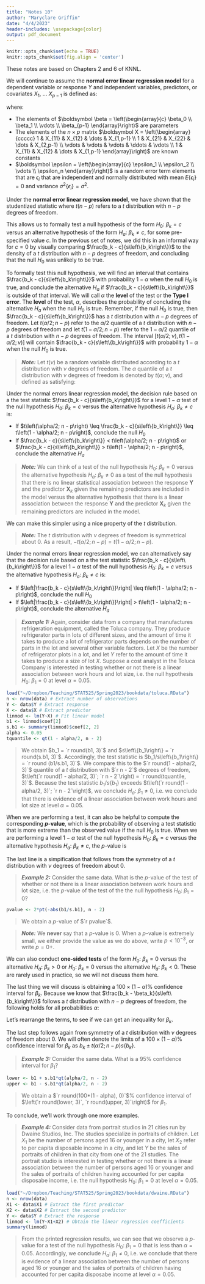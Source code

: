 ```yaml
---
title: "Notes 10"
author: "Maryclare Griffin"
date: "4/4/2023"
header-includes: \usepackage{color}
output: pdf_document
---
```


```r
knitr::opts_chunk$set(echo = TRUE)
knitr::opts_chunk$set(fig.align = 'center')
```

These notes are based on Chapters 2 and 6 of KNNL.

We will continue to assume the **normal error linear regression model** for a dependent variable or response $Y$ and independent variables, predictors, or covariates $X_1$, $\dots$ $X_{p-1}$ is defined as:

\begin{align*}
\boldsymbol Y= \boldsymbol X \boldsymbol \beta + \boldsymbol \epsilon
\end{align*}
where:

* The elements of $\boldsymbol \beta = \left(\begin{array}{c} \beta_0 \\ \beta_1 \\ \vdots \\ \beta_{p-1} \end{array}\right)$ are parameters
* The elements of the $n\times p$ matrix $\boldsymbol X = \left(\begin{array}{ccccc} 1 & X_{11} & X_{12} & \dots & X_{1,p-1} \\ 1 & X_{21} & X_{22} & \dots & X_{2,p-1} \\ \vdots & \vdots & \vdots & \ddots & \vdots \\ 1 & X_{11} & X_{12} & \dots & X_{1,p-1} \end{array}\right)$ are known constants
* $\boldsymbol \epsilon = \left(\begin{array}{c} \epsilon_1 \\ \epsilon_2 \\ \vdots \\ \epsilon_n \end{array}\right)$ is a random error term elements that are $\epsilon_i$ that are independent and normally distributed with mean $E\left\{\epsilon_i\right\} = 0$  and variance $\sigma^2\left\{\epsilon_i\right\} = \sigma^2$. 


Under the **normal error linear regression model**, we have shown that the studentized statistic
\begin{align*}
\frac{b_k - \beta_k}{s\left\{b_k\right\}} \sim t\left(n - p\right),
\end{align*}
where $t\left(n - p\right)$ refers to a $t$ distribution with $n - p$ degrees of freedom.

This allows us to formally test a null hypothesis of the form $H_0$: $\beta_k = c$ versus an alternative hypothesis of the form $H_a$: $\beta_k \neq c$, for some pre-specified value $c$. In the previous set of notes, we did this in an informal way for $c = 0$ by visually comparing $\frac{b_k - c}{s\left\{b_k\right\}}$ to the density of a $t$ distribution with $n - p$ degrees of freedom, and concluding that the null $H_0$ was unlikely to be true.


To formally test this null hypothesis, we will find an interval that contains $\frac{b_k - c}{s\left\{b_k\right\}}$ with probability $1- \alpha$ when the null $H_0$ is true, and conclude the alternative $H_a$ if $\frac{b_k - c}{s\left\{b_k\right\}}$ is outside of that interval. 
We will call $\alpha$ the **level** of the test or the **Type I error**. The **level** of the test, $\alpha$, describes the probability of concluding the alternative $H_a$ when the null $H_0$ is true.  Remember, if the null $H_0$ is true, then $\frac{b_k - c}{s\left\{b_k\right\}}$ has a $t$ distribution with $n - p$ degrees of freedom. Let $t\left(\alpha/2; n - p\right)$ refer to the $\alpha/2$ quantile of a $t$ distribution with $n - p$ degrees of freedom and let $t\left(1 - \alpha/2; n - p\right)$ refer to the $1 - \alpha/2$ quantile of a $t$ distribution with $n - p$ degrees of freedom. The interval $\left[t\left(\alpha/2; \nu\right), t\left(1 - \alpha/2; \nu\right)\right]$ will contain $\frac{b_k - c}{s\left\{b_k\right\}}$ with probability $1 - \alpha$ when the null $H_0$ is true.

> \color{blue}**_Note:_** Let $t\left(\nu\right)$ be a random variable distributed according to a $t$ distribution with $\nu$ degrees of freedom. The $\alpha$ quantile of a $t$ distribution with $\nu$ degrees of freedom is denoted by $t\left(\alpha; \nu\right)$, and defined as satisfying:
\begin{align*}
P\left(t\left(\nu\right) \leq t\left(\alpha; \nu\right)\right) = \alpha.
\end{align*}

Under the normal errors linear regression model, the decision rule based on a the test statistic $\frac{b_k - c}{s\left\{b_k\right\}}$ for a level $1 - \alpha$ test of the null hypothesis $H_0$: $\beta_k = c$ versus the alternative hypothesis $H_a$: $\beta_k \neq c$ is:

* If $t\left(\alpha/2; n - p\right) \leq \frac{b_k - c}{s\left\{b_k\right\}} \leq t\left(1 - \alpha/2; n - p\right)$, conclude the null $H_0$
* If $\frac{b_k - c}{s\left\{b_k\right\}} < t\left(\alpha/2; n - p\right)$ or $\frac{b_k - c}{s\left\{b_k\right\}} > t\left(1 - \alpha/2; n - p\right)$, conclude the alternative $H_a$

> \color{blue}**_Note:_** We can think of a test of the null hypothesis $H_0$: $\beta_k = 0$ versus the alternative hypothesis $H_a$: $\beta_k \neq 0$ as a test of the null hypothesis that there is no linear statistical association between the response $\boldsymbol Y$ and the predictor $\boldsymbol X_k$ given the remaining predictors are included in the model versus the alternative hypothesis that there is a linear association between the response $\boldsymbol Y$ and the predictor $\boldsymbol X_k$ given the remaining predictors are included in the model.

We can make this simpler using a nice property of the $t$ distribution.

> \color{blue}**_Note:_** The $t$ distribution with $\nu$ degrees of freedom is symmetrical about $0$. As a result, $-t\left(\alpha/2; n - p\right) = t\left(1 - \alpha/2; n - p\right)$.

Under the normal errors linear regression model, we can alternatively say that the decision rule based on a the test statistic $\frac{b_k - c}{s\left\{b_k\right\}}$ for a level $1 - \alpha$ test of the null hypothesis $H_0$: $\beta_k = c$ versus the alternative hypothesis $H_a$: $\beta_k \neq c$ is:

* If $\left|\frac{b_k - c}{s\left\{b_k\right\}}\right| \leq t\left(1 - \alpha/2; n - p\right)$, conclude the null $H_0$
* If $\left|\frac{b_k - c}{s\left\{b_k\right\}}\right| > t\left(1 - \alpha/2; n - p\right)$, conclude the alternative $H_a$

> \color{purple}**_Example 1:_**  Again, consider data from a company that manufactures refrigeration equipment, called the Toluca company. They produce refrigerator parts in lots of different sizes, and the amount of time it takes to produce a lot of refrigerator parts depends on the number of parts in the lot and several other variable factors. Let $X$ be the number of refrigerator plots in a lot, and let $Y$ refer to the amount of time it takes to produce a size of lot $X$. Suppose a cost analyst in the Toluca Company is interested in testing whether or not there is a linear association between work hours and lot size, i.e. the null hypothesis $H_0$: $\beta_1 = 0$ at level $\alpha = 0.05$.
\color{black}

```r
load("~/Dropbox/Teaching/STAT525/Spring2023/bookdata/toluca.RData")
n <- nrow(data) # Extract number of observations
Y <- data$Y # Extract response
X <- data$X # Extract predictor
linmod <- lm(Y~X) # Fit linear model
b1 <- linmod$coef[2]
s.b1 <- summary(linmod)$coef[2, 2]
alpha <- 0.05
tquantile <- qt(1 - alpha/2, n - 2)
```
> \color{purple}We obtain $b_1 = `r round(b1, 3)`$ and $s\left\{b_1\right\} = `r round(s.b1, 3)`$. Accordingly, the test statistic is $b_1/s\left\{b_1\right\} = `r round (b1/s.b1, 3)`$. We compare this to the $`r round(1 - alpha/2, 3)`$ quantile of a $t$ distribution with $`r n - 2`$ degrees of freedom, $t\left(`r round(1 - alpha/2, 3)`; `r n - 2`\right) = `r round(tquantile, 3)`$. Because the test statistic $b_1/s\left\{b_1\right\}$ exceeds $t\left(`r round(1 - alpha/2, 3)`; `r n - 2`\right)$, we conclude $H_a$: $\beta_1 \neq 0$, i.e. we conclude that there is evidence of a linear association between work hours and lot size at level $\alpha = 0.05$.

When we are performing a test, it can also be helpful to compute the corresponding **$p$-value**, which is the probability of observing a test statistic that is more extreme than the observed value if the null $H_0$ is true. When we are performing a level $1 - \alpha$ test of the null hypothesis $H_0$: $\beta_k = c$ versus the alternative hypothesis $H_a$: $\beta_k \neq c$, the $p$-value is 
\begin{align*}
P\left(t\left(n - p\right) < -\left|\frac{b_k - c}{s\left\{b_k\right\}}\right| \text{ or } t\left(n - p\right) > \left|\frac{b_k - c}{s\left\{b_k\right\}}\right|\right) &= P\left(t\left(n - p\right) < -\left|\frac{b_k - c}{s\left\{b_k\right\}}\right|\right) + P\left(t\left(n - p\right) > \left|\frac{b_k - c}{s\left\{b_k\right\}}\right|\right) \\
&= 2P\left(t\left(n - p\right) < -\left|\frac{b_k - c}{s\left\{b_k\right\}}\right|\right).
\end{align*}

The last line is a simpification that follows from the symmetry of a $t$ distribution with $\nu$ degrees of freedom about $0$.

> \color{purple}**_Example 2:_**  Consider the same data. What is the $p$-value of the test of whether or not there is a linear association between work hours and lot size, i.e. the $p$-value of the test of the the null hypothesis $H_0$: $\beta_1 = 0$?
\color{black}
```r
pvalue <- 2*pt(-abs(b1/s.b1), n - 2)
```
> \color{purple}We obtain a $p$-value of $`r pvalue`$.

> \color{blue}**_Note:_** We **never** say that a $p$-value is $0$. When a $p$-value is extremely small, we either provide the value as we do above, write $p < 10^{-3}$, or write $p = 0+$.

We can also conduct **one-sided tests** of the form $H_0$: $\beta_k = 0$ versus the alternative $H_a$: $\beta_k > 0$ or $H_0$: $\beta_k = 0$ versus the alternative $H_a$: $\beta_k < 0$. These are rarely used in practice, so we will not discuss them here.

The last thing we will discuss is obtaining a $100 \times \left(1 - \alpha\right)$\% confidence interval for $\beta_k$. Because we know that $\frac{b_k - \beta_k}{s\left\{b_k\right\}}$ follows a $t$ distribution with $n - p$ degrees of freedom, the following  holds for all probabilities $\alpha$:
\begin{align*}
P\left(t\left(\alpha/2; n - p\right) \leq \frac{b_k - \beta_k}{s\left\{b_k\right\}} \leq t\left(\alpha/2; n - p\right) \right) = 1 - \alpha.
\end{align*}

Let's rearrange the terms, to see if we can get an inequality for $\beta_k$.

\begin{align*}
P\left(t\left(\alpha/2; n - p\right) \leq \frac{b_k - \beta_k}{s\left\{b_k\right\}} \leq t\left(1 - \alpha/2; n - p\right) \right) &= P\left(t\left(\alpha/2; n - p\right)s\left\{b_k\right\} \leq b_k - \beta_k \leq t\left(1 - \alpha/2; n - p\right)s\left\{b_k\right\} \right) \\
 &= P\left(t\left(\alpha/2; n - p\right)s\left\{b_k\right\} - b_k \leq - \beta_k \leq t\left(1 - \alpha/2; n - p\right)s\left\{b_k\right\} - b_k \right) \\
  &= P\left(b_k - t\left(1 - \alpha/2; n - p\right)s\left\{b_k\right\} \leq \beta_k \leq b_k - t\left(\alpha/2; n - p\right)s\left\{b_k\right\}  \right) \\
  &= P\left(b_k + t\left(\alpha/2; n - p\right)s\left\{b_k\right\} \leq \beta_k \leq b_k - t\left(\alpha/2; n - p\right)s\left\{b_k\right\}  \right)
\end{align*}

The last step follows again from symmetry of a $t$ distribution with $\nu$ degrees of freedom about $0$. We will often denote the limits of a $100 \times \left(1 - \alpha\right)$\% confidence interval for $\beta_k$ as $b_k \pm t\left(\alpha/2; n - p\right)s\left\{b_k\right\}$.

> \color{purple}**_Example 3:_**  Consider the same data. What is a 95% confidence interval for $\beta_1$?
\color{black}
```r
lower <- b1 + s.b1*qt(alpha/2, n - 2)
upper <- b1 - s.b1*qt(alpha/2, n - 2)
```
> \color{purple}We obtain a $`r round(100*(1 - alpha), 0)`$\% confidence interval of $\left(`r round(lower, 3)`, `r round(upper, 3)`\right)$ for $\beta_1$.

To conclude, we'll work through one more examples.

> \color{purple}**_Example 4:_**  Consider data from portrait studios in 21 cities run by Dwaine Studios, Inc. The studios specialize in portraits of children. Let $X_1$ be the number of persons aged 16 or younger in a city, let $X_2$ refer to per capita disposable income in a city, and let $Y$ be the sales of portraits of children in that city from one of the 21 studies. The portrait studio is interested in testing whether or not there is a linear association between the number of persons aged 16 or younger and the sales of portraits of children having accounted for per capita disposabe income, i.e. the null hypothesis $H_0$: $\beta_1 = 0$ at level $\alpha = 0.05$.
\color{black}

```r
load("~/Dropbox/Teaching/STAT525/Spring2023/bookdata/dwaine.RData")
n <- nrow(data)
X1 <- data$X1 # Extract the first predictor
X2 <- data$X2 # Extract the second predictor
Y <- data$Y # Extract the response
linmod <- lm(Y~X1+X2) # Obtain the linear regression coefficients
summary(linmod)
```
> \color{purple}From the printed regression results, we can see that we observe a $p$-value for a test of the null hypothesis $H_0$: $\beta_1 = 0$ that is less than $\alpha = 0.05$. Accordingly, we conclude $H_a$: $\beta_1 \neq 0$, i.e. we conclude that there is evidence of a linear association between the number of persons aged 16 or younger and the sales of portraits of children having accounted for per capita disposabe income at level $\alpha = 0.05$.
